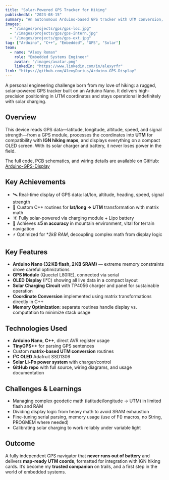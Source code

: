 ```yaml
---
title: "Solar-Powered GPS Tracker for Hiking"
publishedAt: "2023-08-15"
summary: "An autonomous Arduino-based GPS tracker with UTM conversion, solar charging, and rugged reliability"
images:
  - "/images/projects/gps/gps-loc.jpg"
  - "/images/projects/gps/gps-intern.jpg"
  - "/images/projects/gps/gps-ext.jpg"
tag: ["Arduino", "C++", "Embedded", "GPS", "Solar"]
team:
  - name: "Alexy Roman"
    role: "Embedded Systems Engineer"
    avatar: "/images/avatar.png"
    linkedIn: "https://www.linkedin.com/in/alexyrfr"
link: "https://github.com/AlexyDarius/Arduino-GPS-Display"
---
```


A personal engineering challenge born from my love of hiking: a rugged, solar-powered GPS tracker built on an Arduino Nano. It delivers high-precision positioning in UTM coordinates and stays operational indefinitely with solar charging.

## Overview

This device reads GPS data—latitude, longitude, altitude, speed, and signal strength—from a GPS module, processes the coordinates into **UTM** for compatibility with **IGN hiking maps**, and displays everything on a compact OLED screen. With its solar charger and battery, it never loses power in the field.

The full code, PCB schematics, and wiring details are available on GitHub: [Arduino-GPS-Display](https://github.com/AlexyDarius/Arduino-GPS-Display)

## Key Achievements

- 🛰️ Real-time display of GPS data: lat/lon, altitude, heading, speed, signal strength  
- 🔁 Custom C++ routines for **lat/long → UTM** transformation with matrix math  
- ☀️ Fully solar-powered via charging module + Lipo battery  
- 🎯 Achieves **±5 m accuracy** in mountain environment, vital for terrain navigation  
- ⚡ Optimized for **2kB RAM*, decoupling complex math from display logic  

## Key Features

- **Arduino Nano (32 KB flash, 2 KB SRAM)** — extreme memory constraints drove careful optimizations  
- **GPS Module** (Quectel L80RE), connected via serial  
- **OLED Display** (I²C) showing all live data in a compact layout  
- **Solar Charging Circuit** with TP4056 charger and panel for sustainable operation  
- **Coordinate Conversion** implemented using matrix transformations directly in C++  
- **Memory Optimization**: separate routines handle display vs. computation to minimize stack usage  

## Technologies Used

- **Arduino Nano**, **C++**, direct AVR register usage  
- **TinyGPS++** for parsing GPS sentences  
- Custom **matrix-based UTM conversion** routines  
- **I²C OLED** Adafruit SSD1306  
- **Solar Li-Po power system** with charger/control  
- **GitHub repo** with full source, wiring diagrams, and usage documentation  

## Challenges & Learnings

- Managing complex geodetic math (latitude/longitude → UTM) in limited flash and RAM  
- Dividing display logic from heavy math to avoid SRAM exhaustion  
- Fine-tuning serial parsing, memory usage (use of F() macros, no String, PROGMEM where needed)  
- Calibrating solar charging to work reliably under variable light  

## Outcome

A fully independent GPS navigator that **never runs out of battery** and delivers **map-ready UTM coords**, formatted for integration with IGN hiking cards. It’s become my **trusted companion** on trails, and a first step in the world of embedded systems.